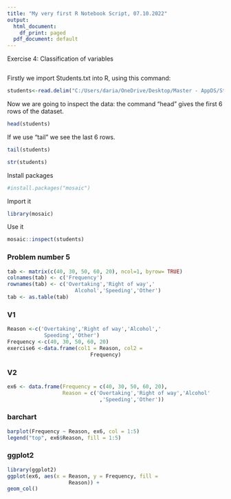 ```yaml
---
title: "My very first R Notebook Script, 07.10.2022"
output:
  html_document:
    df_print: paged
  pdf_document: default
---
```


Exercise 4: Classification of variables

```r

```


Firstly we import Students.txt into R, using this command:
```r
students<-read.delim("C:/Users/daria/OneDrive/Desktop/Master - AppDS/Statistics/Datasets-20221007/students.txt",stringsAsFactors=F)
```

Now we are going to inspect the data:
the command "head" gives the first 6 rows of the dataset.

```r
head(students)
```
If we use "tail" we see the last 6 rows.
```r
tail(students)
```
```r
str(students)
```


Install packages
```r
#install.packages("mosaic")
```

Import it
```r
library(mosaic)
```


Use it
```r
mosaic::inspect(students)
```
### Problem number 5
```r
tab <- matrix(c(40, 30, 50, 60, 20), ncol=1, byrow= TRUE)
colnames(tab) <- c('Frequency')
rownames(tab) <- c('Overtaking','Right of way','
                      Alcohol','Speeding','Other')
tab <- as.table(tab)
```


### V1
```r
Reason <-c('Overtaking','Right of way','Alcohol','
            Speeding','Other')
Frequency <-c(40, 30, 50, 60, 20)
exercise6 <-data.frame(col1 = Reason, col2 =
                           Frequency)
```

### V2
```r

ex6 <- data.frame(Frequency = c(40, 30, 50, 60, 20),
                  Reason = c('Overtaking','Right of way','Alcohol'
                              ,'Speeding','Other'))
```


### barchart
```r
barplot(Frequency ~ Reason, ex6, col = 1:5)
legend("top", ex6$Reason, fill = 1:5)
```


### ggplot2
```r

library(ggplot2)
ggplot(ex6, aes(x = Reason, y = Frequency, fill =
                    Reason)) +
geom_col()
```





